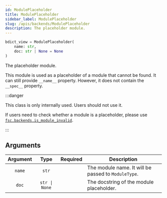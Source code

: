 ```yaml
---
id: ModulePlaceholder
title: ModulePlaceholder
sidebar_label: ModulePlaceholder
slug: /apis/backends/ModulePlaceholder
description: The placeholder module.
---
```




<APITopBar type="class" isPrivate={true} source="backends.ModulePlaceholder" />

```python
bdict_view = ModulePlaceholder(
    name: str,
    doc: str | None = None
)
```

The placeholder module.

This module is used as a placeholder of a module that cannot be found.
It can still provide `__name__` property. However, it does not contain
the `__spec__` property.

:::danger

This class is only internally used. Users should not use it.

If users need to check whether a module is a placeholder, please use
[`fsc.backends.is_module_invalid`](./is_module_invalid.mdx).

:::

## Arguments

| Argument |     Type      |             Required              | <center>Description</center>                        |
| :------: | :-----------: | :-------------------------------: | --------------------------------------------------- |
|  `name`  |     `str`     | <InlineIcon icon={vsiCheckIcon}/> | The module name. It will be passed to `ModuleType`. |
|  `doc`   | `str \| None` |                                   | The docstring of the module placeholder.            |
